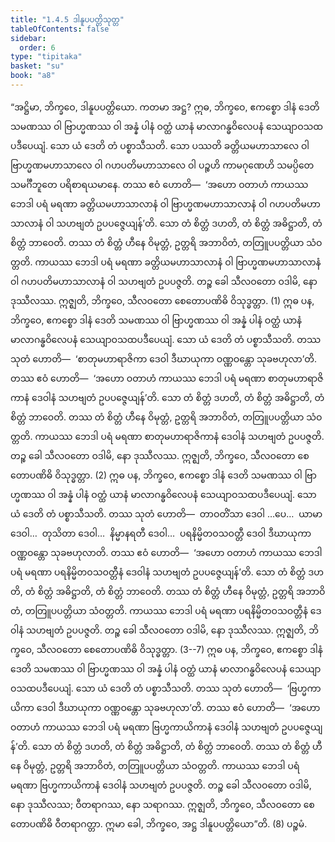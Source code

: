 ```yaml
---
title: "1.4.5 ဒါနူပပတ္တိသုတ္တ"
tableOfContents: false
sidebar:
  order: 6
type: "tipitaka"
basket: "su"
book: "a8"
---
```



<DynamicBreadcrumb />

<Division number="35" book="a8">

<Paragraph number="340" book="a8">
“အဋ္ဌိမာ, ဘိက္ခဝေ, ဒါနူပပတ္တိယော. ကတမာ အဋ္ဌ? ဣဓ, ဘိက္ခဝေ, ဧကစ္စော ဒါနံ ဒေတိ သမဏဿ ဝါ ဗြာဟ္မဏဿ ဝါ အန္နံ ပါနံ ဝတ္ထံ ယာနံ မာလာဂန္ဓဝိလေပနံ သေယျာဝသထပဒီပေယျံ. သော ယံ ဒေတိ တံ ပစ္စာသီသတိ. သော ပဿတိ ခတ္တိယမဟာသာလေ ဝါ ဗြာဟ္မဏမဟာသာလေ ဝါ ဂဟပတိမဟာသာလေ ဝါ ပဉ္စဟိ ကာမဂုဏေဟိ သမပ္ပိတေ သမင်္ဂီဘူတေ ပရိစာရယမာနေ. တဿ ဧဝံ ဟောတိ—  ‘အဟော ဝတာဟံ ကာယဿ ဘေဒါ ပရံ မရဏာ ခတ္တိယမဟာသာလာနံ ဝါ ဗြာဟ္မဏမဟာသာလာနံ ဝါ ဂဟပတိမဟာသာလာနံ ဝါ သဟဗျတံ ဥပပဇ္ဇေယျန်’တိ. သော တံ စိတ္တံ ဒဟတိ, တံ စိတ္တံ အဓိဋ္ဌာတိ, တံ စိတ္တံ ဘာဝေတိ. တဿ တံ စိတ္တံ ဟီနေ ဝိမုတ္တံ, ဥတ္တရိ အဘာဝိတံ, တတြူပပတ္တိယာ သံဝတ္တတိ. ကာယဿ ဘေဒါ ပရံ မရဏာ ခတ္တိယမဟာသာလာနံ ဝါ ဗြာဟ္မဏမဟာသာလာနံ ဝါ ဂဟပတိမဟာသာလာနံ ဝါ သဟဗျတံ ဥပပဇ္ဇတိ. တဉ္စ ခေါ သီလဝတော ဝဒါမိ, နော ဒုဿီလဿ. ဣဇ္ဈတိ, ဘိက္ခဝေ, သီလဝတော စေတောပဏိဓိ ဝိသုဒ္ဓတ္တာ. (1)
</Paragraph>

<Paragraph number="341" book="a8">
ဣဓ ပန, ဘိက္ခဝေ, ဧကစ္စော ဒါနံ ဒေတိ သမဏဿ ဝါ ဗြာဟ္မဏဿ ဝါ အန္နံ ပါနံ ဝတ္ထံ ယာနံ မာလာဂန္ဓဝိလေပနံ သေယျာဝသထပဒီပေယျံ. သော ယံ ဒေတိ တံ ပစ္စာသီသတိ. တဿ သုတံ ဟောတိ—  ‘စာတုမဟာရာဇိကာ ဒေဝါ ဒီဃာယုကာ ဝဏ္ဏဝန္တော သုခဗဟုလာ’တိ. တဿ ဧဝံ ဟောတိ—  ‘အဟော ဝတာဟံ ကာယဿ ဘေဒါ ပရံ မရဏာ စာတုမဟာရာဇိကာနံ ဒေဝါနံ သဟဗျတံ ဥပပဇ္ဇေယျန်’တိ. သော တံ စိတ္တံ ဒဟတိ, တံ စိတ္တံ အဓိဋ္ဌာတိ, တံ စိတ္တံ ဘာဝေတိ. တဿ တံ စိတ္တံ ဟီနေ ဝိမုတ္တံ, ဥတ္တရိ အဘာဝိတံ, တတြူပပတ္တိယာ သံဝတ္တတိ. ကာယဿ ဘေဒါ ပရံ မရဏာ စာတုမဟာရာဇိကာနံ ဒေဝါနံ သဟဗျတံ ဥပပဇ္ဇတိ. တဉ္စ ခေါ သီလဝတော ဝဒါမိ, နော ဒုဿီလဿ. ဣဇ္ဈတိ, ဘိက္ခဝေ, သီလဝတော စေတောပဏိဓိ ဝိသုဒ္ဓတ္တာ. (2)
</Paragraph>

<Paragraph number="342" book="a8">
ဣဓ ပန, ဘိက္ခဝေ, ဧကစ္စော ဒါနံ ဒေတိ သမဏဿ ဝါ ဗြာဟ္မဏဿ ဝါ အန္နံ ပါနံ ဝတ္ထံ ယာနံ မာလာဂန္ဓဝိလေပနံ သေယျာဝသထပဒီပေယျံ. သော ယံ ဒေတိ တံ ပစ္စာသီသတိ. တဿ သုတံ ဟောတိ—  တာဝတိံသာ ဒေဝါ …ပေ…  ယာမာ ဒေဝါ…  တုသိတာ ဒေဝါ…  နိမ္မာနရတီ ဒေဝါ…  ပရနိမ္မိတဝသဝတ္တီ ဒေဝါ ဒီဃာယုကာ ဝဏ္ဏဝန္တော သုခဗဟုလာတိ. တဿ ဧဝံ ဟောတိ—  ‘အဟော ဝတာဟံ ကာယဿ ဘေဒါ ပရံ မရဏာ ပရနိမ္မိတဝသဝတ္တီနံ ဒေဝါနံ သဟဗျတံ ဥပပဇ္ဇေယျန်’တိ. သော တံ စိတ္တံ ဒဟတိ, တံ စိတ္တံ အဓိဋ္ဌာတိ, တံ စိတ္တံ ဘာဝေတိ. တဿ တံ စိတ္တံ ဟီနေ ဝိမုတ္တံ, ဥတ္တရိ အဘာဝိတံ, တတြူပပတ္တိယာ သံဝတ္တတိ. ကာယဿ ဘေဒါ ပရံ မရဏာ ပရနိမ္မိတဝသဝတ္တီနံ ဒေဝါနံ သဟဗျတံ ဥပပဇ္ဇတိ. တဉ္စ ခေါ သီလဝတော ဝဒါမိ, နော ဒုဿီလဿ. ဣဇ္ဈတိ, ဘိက္ခဝေ, သီလဝတော စေတောပဏိဓိ ဝိသုဒ္ဓတ္တာ. (3--7)
</Paragraph>

<Paragraph number="343" book="a8">
ဣဓ ပန, ဘိက္ခဝေ, ဧကစ္စော ဒါနံ ဒေတိ သမဏဿ ဝါ ဗြာဟ္မဏဿ ဝါ အန္နံ ပါနံ ဝတ္ထံ ယာနံ မာလာဂန္ဓဝိလေပနံ သေယျာဝသထပဒီပေယျံ. သော ယံ ဒေတိ တံ ပစ္စာသီသတိ. တဿ သုတံ ဟောတိ—  ‘ဗြဟ္မကာယိကာ ဒေဝါ ဒီဃာယုကာ ဝဏ္ဏဝန္တော သုခဗဟုလာ’တိ. တဿ ဧဝံ ဟောတိ—  ‘အဟော ဝတာဟံ ကာယဿ ဘေဒါ ပရံ မရဏာ ဗြဟ္မကာယိကာနံ ဒေဝါနံ သဟဗျတံ ဥပပဇ္ဇေယျန်’တိ. သော တံ စိတ္တံ ဒဟတိ, တံ စိတ္တံ အဓိဋ္ဌာတိ, တံ စိတ္တံ ဘာဝေတိ. တဿ တံ စိတ္တံ ဟီနေ ဝိမုတ္တံ, ဥတ္တရိ အဘာဝိတံ, တတြူပပတ္တိယာ သံဝတ္တတိ. ကာယဿ ဘေဒါ ပရံ မရဏာ ဗြဟ္မကာယိကာနံ ဒေဝါနံ သဟဗျတံ ဥပပဇ္ဇတိ. တဉ္စ ခေါ သီလဝတော ဝဒါမိ, နော ဒုဿီလဿ; ဝီတရာဂဿ, နော သရာဂဿ. ဣဇ္ဈတိ, ဘိက္ခဝေ, သီလဝတော စေတောပဏိဓိ ဝီတရာဂတ္တာ. ဣမာ ခေါ, ဘိက္ခဝေ, အဋ္ဌ ဒါနူပပတ္တိယော”တိ. (8)

</Paragraph>
</Division>

<Paragraph number="344" type="center" book="a8">
ပဉ္စမံ.
</Paragraph>